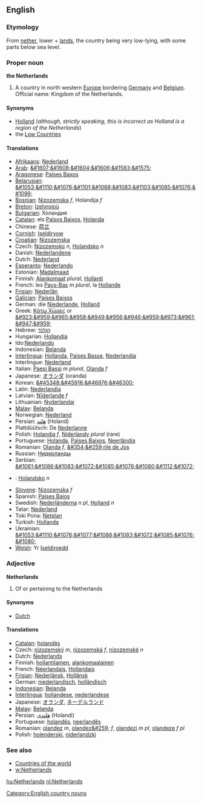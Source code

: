 ==English==
===Etymology===
From [[nether]], lower + [[land]]s, the country being very low-lying, with some parts below sea level.

===Proper noun===
'''the Netherlands'''

#A country in north western [[Europe]] bordering [[Germany]] and [[Belgium]]. Official name: Kingdom of the Netherlands.

====Synonyms====
*[[Holland]] (''although, strictly speaking, this is incorrect as Holland is a region of the Netherlands'')
*the [[Low Countries]]

====Translations====

*[[Afrikaans]]: [[Nederland]]
*[[Arab]]: [[&#1607;&#1608;&#1604;&#1606;&#1583;&#1575;]]
*[[Aragonese]]: [[Países Baxos]]
* [[Belarusian]]: [[&#1053;&#1110;&#1076;&#1101;&#1088;&#1083;&#1103;&#1085;&#1076;&#1099;]]
*[[Bosnian]]: [[Nizozemska]] ''f'', Holandija ''f''
*[[Breton]]: [[Izelvroioù]]
* [[Bulgarian]]: &#1061;&#1086;&#1083;&#1072;&#1085;&#1076;&#1080;&#1103;
*[[Catalan]]: els [[Països Baixos]], [[Holanda]]
*Chinese: [[荷兰]]
*[[Cornish]]: [[Iseldiryow]]
*[[Croatian]]: [[Nizozemska]]
*Czech: [[Nizozemsko]] ''n'', [[Holandsko]] ''n''
*Danish: [[Nederlandene]]
*Dutch: [[Nederland]]
*[[Esperanto]]: [[Nederlando]]
*Estonian: [[Madalmaad]]
*Finnish: [[Alankomaat]] ''plural'', [[Hollanti]]
*French: les [[Pays-Bas]] ''m plural'', la [[Hollande]]
*[[Frisian]]: [[Nederlân]]
*[[Galician]]: [[Países Baixos]]
*German: die [[Niederlande]], [[Holland]]
*Greek: [[Κάτω Χώρες]] or [[&#923;&#959;&#965;&#958;&#949;&#956;&#946;&#959;&#973;&#961;&#947;&#959;]]
*Hebrew: [[הולנד]]
*Hungarian: [[Hollandia]]
*Ido:[[ Nederlando]]
*Indonesian: [[Belanda]]
*[[Interlingua]]: [[Hollanda]], [[Paises Basse]], [[Nederlandia]]
* Interlingue: [[Nederland]]
*Italian: [[Paesi Bassi]] ''m plural'', [[Olanda]] ''f''
*Japanese: [[オランダ]] (oranda)
* Korean: [[&#45348;&#45916;&#46976;&#46300;]]
* Latin: [[Nederlandia]]
*Latvian: [[Nīderlande]] ''f''
*Lithuanian: [[Nyderlandai]]
*[[Malay]]: [[Belanda]]
* Norwegian: [[Nederland]]
*Persian: [[هلند]] (Holand)
* Plattdüütsch: De [[Nederlanne]]
*Polish: [[Holandia]] ''f'', [[Niderlandy]] ''plural'' (rare)
*Portuguese: [[Holanda]], [[Países Baixos]], [[Neerlândia]]
*Romanian: [[Olanda]] ''f'', [[&#354;&#259;rile de Jos]]
*Russian: [[Нидерланды]]
* Serbian: [[&#1061;&#1086;&#1083;&#1072;&#1085;&#1076;&#1080;&#1112;&#1072;]]
*{{sk}}: [[Holandsko#Slovak|Holandsko]] ''n''
*[[Slovene]]: [[Nizozemska]] ''f''
*Spanish: [[Países Bajos]]
*Swedish: [[Nederländerna]] ''n pl'', [[Holland]] ''n''
* Tatar: [[Nederland]]
* Toki Pona: [[Netelan]]
*Turkish: [[Hollanda]]
*Ukrainian: [[&#1053;&#1110;&#1076;&#1077;&#1088;&#1083;&#1072;&#1085;&#1076;&#1080;]]
*[[Welsh]]: Yr [[Iseldiroedd]]

===Adjective===
'''Netherlands'''

# Of or pertaining to the Netherlands

====Synonyms====
*[[Dutch]]

====Translations====
*[[Catalan]]: [[holandès]]
*Czech: [[nizozemský]] ''m'', [[nizozemská]] ''f'', [[nizozemské]] ''n''
*Dutch: [[Nederlands]]
*Finnish: [[hollantilainen]], [[alankomaalainen]]
*French: [[Néerlandais]], [[Hollandais]]
*[[Frisian]]: [[Nederlânsk]], [[Hollânsk]]
*German: [[niederlandisch]], [[holländisch]]
*[[Indonesian]]: [[Belanda]]
*[[Interlingua]]: [[hollandese]], [[nederlandese]]
*Japanese: [[オランダ]], [[ネーデルランド]]
*[[Malay]]: [[Belanda]]
*Persian: [[هلندی]] (Holandi)
*Portuguese: [[holandês]], [[neerlandês]]
*Romanian: [[olandez]] ''m'', [[olandez&#259;]] ''f'', [[olandezi]] ''m pl'', [[olandeze]] ''f pl''
*Polish: [[holenderski]], [[niderlandzki]]

===See also===
*[[Countries of the world]]
*[[w:Netherlands]]
[[Category:English country nouns]]

[[hu:Netherlands]]
[[nl:Netherlands]]